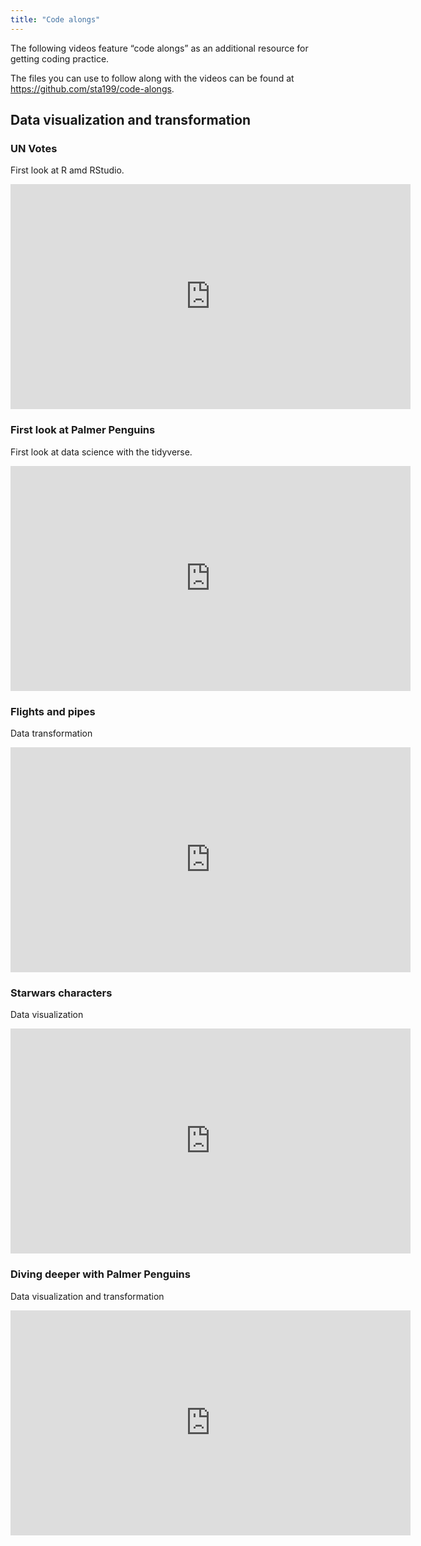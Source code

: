 ```yaml
---
title: "Code alongs"
---
```


The following videos feature "code alongs" as an additional resource for getting coding practice.

The files you can use to follow along with the videos can be found at <https://github.com/sta199/code-alongs>.

## Data visualization and transformation

### UN Votes

First look at R amd RStudio.

```{=html}
<iframe height="360" width="640" src="https://warpwire.duke.edu/w/22sIAA/" title="Code Along :: My First Data Visualization UN Votes" frameborder="0" scrolling="0" allow="autoplay *; encrypted-media *; fullscreen *; picture-in-picture *;" allowfullscreen></iframe>
```

### First look at Palmer Penguins

First look at data science with the tidyverse.

```{=html}
<iframe height="360" width="640" src="https://warpwire.duke.edu/w/82sIAA/" title="Code Along :: First Look at Palmer Penguins" frameborder="0" scrolling="0" allow="autoplay *; encrypted-media *; fullscreen *; picture-in-picture *;" allowfullscreen></iframe>
```

### Flights and pipes

Data transformation

```{=html}
<iframe height="360" width="640" src="https://warpwire.duke.edu/w/8WsIAA/" title="Code Along :: Flights and Pipes" frameborder="0" scrolling="0" allow="autoplay *; encrypted-media *; fullscreen *; picture-in-picture *;" allowfullscreen></iframe>
```

### Starwars characters

Data visualization

```{=html}
<iframe height="360" width="640" src="https://warpwire.duke.edu/w/92sIAA/" title="Code Along :: Star Wars Characters" frameborder="0" scrolling="0" allow="autoplay *; encrypted-media *; fullscreen *; picture-in-picture *;" allowfullscreen></iframe>
```

### Diving deeper with Palmer Penguins

Data visualization and transformation

```{=html}
<iframe height="360" width="640" src="https://warpwire.duke.edu/w/72sIAA/" title="Code Along :: Diving Deeper with Palmer Penguins" frameborder="0" scrolling="0" allow="autoplay *; encrypted-media *; fullscreen *; picture-in-picture *;" allowfullscreen></iframe>
```

